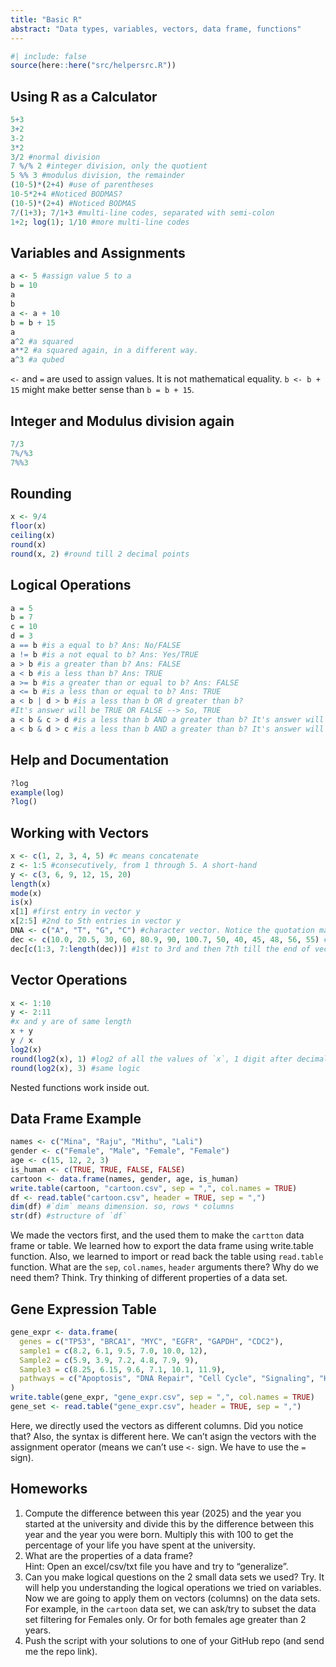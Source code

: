 ```yaml
---
title: "Basic R"
abstract: "Data types, variables, vectors, data frame, functions"
---
```


```r
#| include: false
source(here::here("src/helpersrc.R"))
```
  
## Using R as a Calculator  

```r
5+3
3+2
3-2
3*2
3/2 #normal division
7 %/% 2 #integer division, only the quotient
5 %% 3 #modulus division, the remainder
(10-5)*(2+4) #use of parentheses
10-5*2+4 #Noticed BODMAS?
(10-5)*(2+4) #Noticed BODMAS
7/(1+3); 7/1+3 #multi-line codes, separated with semi-colon
1+2; log(1); 1/10 #more multi-line codes
```

## Variables and Assignments  

```r
a <- 5 #assign value 5 to a 
b = 10
a
b
a <- a + 10
b = b + 15
a
a^2 #a squared
a**2 #a squared again, in a different way.
a^3 #a qubed
```
  
::: callout-note

`<-` and `=` are used to assign values. It is not mathematical equality. `b <- b + 15` might make better sense than `b = b + 15`.
:::

## Integer and Modulus division again  

```r
7/3
7%/%3
7%%3
```

## Rounding  

```r
x <- 9/4
floor(x)
ceiling(x)
round(x)
round(x, 2) #round till 2 decimal points
```

## Logical Operations  

```r
a = 5
b = 7
c = 10
d = 3
a == b #is a equal to b? Ans: No/FALSE
a != b #is a not equal to b? Ans: Yes/TRUE
a > b #is a greater than b? Ans: FALSE
a < b #is a less than b? Ans: TRUE
a >= b #is a greater than or equal to b? Ans: FALSE
a <= b #is a less than or equal to b? Ans: TRUE
a < b | d > b #is a less than b OR d greater than b?
#It's answer will be TRUE OR FALSE --> So, TRUE
a < b & c > d #is a less than b AND a greater than b? It's answer will be TRUE AND TRUE --> So, TRUE
a < b & d > c #is a less than b AND a greater than b? It's answer will be TRUE AND FALSE --> So, FALSE
```

## Help and Documentation  

```r
?log
example(log)
?log()
```

## Working with Vectors  

```r
x <- c(1, 2, 3, 4, 5) #c means concatenate
z <- 1:5 #consecutively, from 1 through 5. A short-hand
y <- c(3, 6, 9, 12, 15, 20)
length(x)
mode(x)
is(x)
x[1] #first entry in vector y
x[2:5] #2nd to 5th entries in vector y
DNA <- c("A", "T", "G", "C") #character vector. Notice the quotation marks.
dec <- c(10.0, 20.5, 30, 60, 80.9, 90, 100.7, 50, 40, 45, 48, 56, 55) #vector of floats. All numbers became floats, it's called coercion
dec[c(1:3, 7:length(dec))] #1st to 3rd and then 7th till the end of vector `dec`. Output as a vector.
```

## Vector Operations  

```r
x <- 1:10
y <- 2:11
#x and y are of same length
x + y
y / x
log2(x)
round(log2(x), 1) #log2 of all the values of `x`, 1 digit after decimal to round.
round(log2(x), 3) #same logic
```
Nested functions work inside out.  

## Data Frame Example  

```r
names <- c("Mina", "Raju", "Mithu", "Lali")
gender <- c("Female", "Male", "Female", "Female")
age <- c(15, 12, 2, 3)
is_human <- c(TRUE, TRUE, FALSE, FALSE)
cartoon <- data.frame(names, gender, age, is_human)
write.table(cartoon, "cartoon.csv", sep = ",", col.names = TRUE)
df <- read.table("cartoon.csv", header = TRUE, sep = ",")
dim(df) #`dim` means dimension. so, rows * columns
str(df) #structure of `df`
```
  
We made the vectors first, and the used them to make the `cartton` data frame or table. We learned how to export the data frame using write.table function. Also, we learned to import or read back the table using `read.table` function. What are the `sep`, `col.names`, `header` arguments there? Why do we need them? Think. Try thinking of different properties of a data set.  

## Gene Expression Table  

```r
gene_expr <- data.frame(
  genes = c("TP53", "BRCA1", "MYC", "EGFR", "GAPDH", "CDC2"),
  sample1 = c(8.2, 6.1, 9.5, 7.0, 10.0, 12),
  Sample2 = c(5.9, 3.9, 7.2, 4.8, 7.9, 9),
  Sample3 = c(8.25, 6.15, 9.6, 7.1, 10.1, 11.9),
  pathways = c("Apoptosis", "DNA Repair", "Cell Cycle", "Signaling", "Housekeeping", "Cell Division")
)
write.table(gene_expr, "gene_expr.csv", sep = ",", col.names = TRUE)
gene_set <- read.table("gene_expr.csv", header = TRUE, sep = ",")
```
  
Here, we directly used the vectors as different columns. Did you notice that? Also, the syntax is different here. We can't asign the vectors with the assignment operator (means we can't use `<-` sign. We have to use the `=` sign).  

## Homeworks  

1. Compute the difference between this year (2025) and the year you started at the university and divide this by the difference between this year and the year you were born. Multiply this with 100 to get the percentage of your life you have spent at the university.  
2. What are the properties of a data frame?  
Hint: Open an excel/csv/txt file you have and try to "generalize".  
3. Can you make logical questions on the 2 small data sets we used?  Try. It will help you understanding the logical operations we tried on variables. Now we are going to apply them on vectors (columns) on the data sets.  For example, in the `cartoon` data set, we can ask/try to subset the data set filtering for Females only. Or for both females age greater than 2 years.  
4. Push the script with your solutions to one of your GitHub repo (and send me the repo link).  


